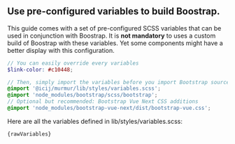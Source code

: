 
<Meta title="Customize Boostrap"/>

## Use pre-configured variables to build Boostrap.

This guide comes with a set of pre-configured SCSS variables that can be used in
conjunction with Boostrap. It is **not mandatory** to uses a custom build of Boostrap
with these variables. Yet some components might have a better display with this configuration.
```scss
// You can easily override every variables
$link-color: #c10448;

// Then, simply import the variables before you import Bootstrap sources
@import '@icij/murmur/lib/styles/variables.scss';
@import 'node_modules/bootstrap/scss/bootstrap';
// Optional but recommended: Bootstrap Vue Next CSS additions
@import 'node_modules/bootstrap-vue-next/dist/bootstrap-vue.css';
```
Here are all the variables defined in <repository-link path="lib/styles/variables.scss">lib/styles/variables.scss</repository-link>:

<pre ><code>{rawVariables}</code></pre>
